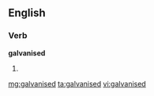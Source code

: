 ==English==

===Verb===
'''galvanised'''

# {{past of|[[galvanise]]}}

[[mg:galvanised]]
[[ta:galvanised]]
[[vi:galvanised]]